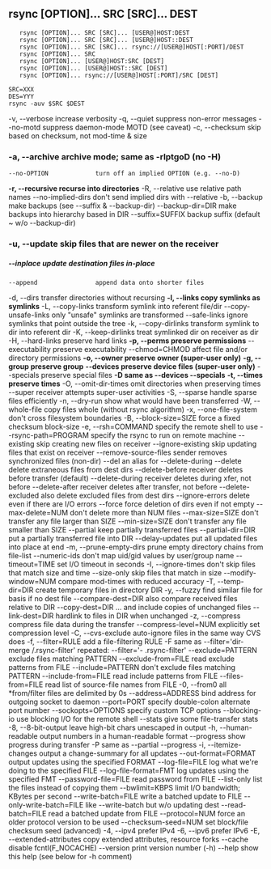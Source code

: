 
## rsync [OPTION]... SRC [SRC]... DEST
```
   rsync [OPTION]... SRC [SRC]... [USER@]HOST:DEST
   rsync [OPTION]... SRC [SRC]... [USER@]HOST::DEST
   rsync [OPTION]... SRC [SRC]... rsync://[USER@]HOST[:PORT]/DEST
   rsync [OPTION]... SRC
   rsync [OPTION]... [USER@]HOST:SRC [DEST]
   rsync [OPTION]... [USER@]HOST::SRC [DEST]
   rsync [OPTION]... rsync://[USER@]HOST[:PORT]/SRC [DEST]
```


```
SRC=XXX
DES=YYY
rsync -auv $SRC $DEST
```

-v, --verbose               increase verbosity
-q, --quiet                 suppress non-error messages
	--no-motd               suppress daemon-mode MOTD (see caveat)
-c, --checksum              skip based on checksum, not mod-time & size
### -a, --archive               archive mode; same as -rlptgoD (no -H)
	--no-OPTION             turn off an implied OPTION (e.g. --no-D)
**-r, --recursive             recurse into directories**
-R, --relative              use relative path names
	--no-implied-dirs       don't send implied dirs with --relative
-b, --backup                make backups (see --suffix & --backup-dir)
	--backup-dir=DIR        make backups into hierarchy based in DIR
	--suffix=SUFFIX         backup suffix (default ~ w/o --backup-dir)
### -u, --update                skip files that are newer on the receiver
##### --inplace               update destination files in-place
	--append                append data onto shorter files
-d, --dirs                  transfer directories without recursing
**-l, --links                 copy symlinks as symlinks**
-L, --copy-links            transform symlink into referent file/dir
	--copy-unsafe-links     only "unsafe" symlinks are transformed
	--safe-links            ignore symlinks that point outside the tree
-k, --copy-dirlinks         transform symlink to dir into referent dir
-K, --keep-dirlinks         treat symlinked dir on receiver as dir
-H, --hard-links            preserve hard links
**-p, --perms                 preserve permissions**
	--executability         preserve executability
	--chmod=CHMOD           affect file and/or directory permissions
**-o, --owner                 preserve owner (super-user only)**
**-g, --group                 preserve group**
	**--devices               preserve device files (super-user only)**
	--specials              preserve special files
**-D                          same as --devices --specials**
**-t, --times                 preserve times**
-O, --omit-dir-times        omit directories when preserving times
	--super                 receiver attempts super-user activities
-S, --sparse                handle sparse files efficiently
-n, --dry-run               show what would have been transferred
-W, --whole-file            copy files whole (without rsync algorithm)
-x, --one-file-system       don't cross filesystem boundaries
-B, --block-size=SIZE       force a fixed checksum block-size
-e, --rsh=COMMAND           specify the remote shell to use
	--rsync-path=PROGRAM    specify the rsync to run on remote machine
	--existing              skip creating new files on receiver
	--ignore-existing       skip updating files that exist on receiver
	--remove-source-files   sender removes synchronized files (non-dir)
	--del                   an alias for --delete-during
	--delete                delete extraneous files from dest dirs
	--delete-before         receiver deletes before transfer (default)
	--delete-during         receiver deletes during xfer, not before
	--delete-after          receiver deletes after transfer, not before
	--delete-excluded       also delete excluded files from dest dirs
	--ignore-errors         delete even if there are I/O errors
	--force                 force deletion of dirs even if not empty
	--max-delete=NUM        don't delete more than NUM files
	--max-size=SIZE         don't transfer any file larger than SIZE
	--min-size=SIZE         don't transfer any file smaller than SIZE
	--partial               keep partially transferred files
	--partial-dir=DIR       put a partially transferred file into DIR
	--delay-updates         put all updated files into place at end
-m, --prune-empty-dirs      prune empty directory chains from file-list
	--numeric-ids           don't map uid/gid values by user/group name
	--timeout=TIME          set I/O timeout in seconds
-I, --ignore-times          don't skip files that match size and time
	--size-only             skip files that match in size
	--modify-window=NUM     compare mod-times with reduced accuracy
-T, --temp-dir=DIR          create temporary files in directory DIR
-y, --fuzzy                 find similar file for basis if no dest file
	--compare-dest=DIR      also compare received files relative to DIR
	--copy-dest=DIR         ... and include copies of unchanged files
	--link-dest=DIR         hardlink to files in DIR when unchanged
-z, --compress              compress file data during the transfer
	--compress-level=NUM    explicitly set compression level
-C, --cvs-exclude           auto-ignore files in the same way CVS does
-f, --filter=RULE           add a file-filtering RULE
-F                          same as --filter='dir-merge /.rsync-filter'
							repeated: --filter='- .rsync-filter'
	--exclude=PATTERN       exclude files matching PATTERN
	--exclude-from=FILE     read exclude patterns from FILE
	--include=PATTERN       don't exclude files matching PATTERN
	--include-from=FILE     read include patterns from FILE
	--files-from=FILE       read list of source-file names from FILE
-0, --from0                 all *from/filter files are delimited by 0s
	--address=ADDRESS       bind address for outgoing socket to daemon
	--port=PORT             specify double-colon alternate port number
	--sockopts=OPTIONS      specify custom TCP options
	--blocking-io           use blocking I/O for the remote shell
	--stats                 give some file-transfer stats
-8, --8-bit-output          leave high-bit chars unescaped in output
-h, --human-readable        output numbers in a human-readable format
	--progress              show progress during transfer
-P                          same as --partial --progress
-i, --itemize-changes       output a change-summary for all updates
	--out-format=FORMAT     output updates using the specified FORMAT
	--log-file=FILE         log what we're doing to the specified FILE
	--log-file-format=FMT   log updates using the specified FMT
	--password-file=FILE    read password from FILE
	--list-only             list the files instead of copying them
	--bwlimit=KBPS          limit I/O bandwidth; KBytes per second
	--write-batch=FILE      write a batched update to FILE
	--only-write-batch=FILE like --write-batch but w/o updating dest
	--read-batch=FILE       read a batched update from FILE
	--protocol=NUM          force an older protocol version to be used
	--checksum-seed=NUM     set block/file checksum seed (advanced)
-4, --ipv4                  prefer IPv4
-6, --ipv6                  prefer IPv6
-E, --extended-attributes   copy extended attributes, resource forks
	--cache                 disable fcntl(F_NOCACHE)
	--version               print version number
(-h) --help                  show this help (see below for -h comment)